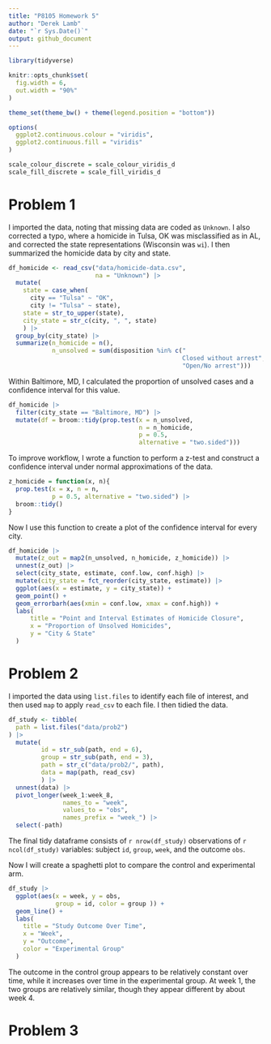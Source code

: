 ```yaml
---
title: "P8105 Homework 5"
author: "Derek Lamb"
date: "`r Sys.Date()`"
output: github_document
---
```

```r
library(tidyverse)

knitr::opts_chunk$set(
  fig.width = 6,
  out.width = "90%"
)

theme_set(theme_bw() + theme(legend.position = "bottom"))

options(
  ggplot2.continuous.colour = "viridis",
  ggplot2.continuous.fill = "viridis"
)

scale_colour_discrete = scale_colour_viridis_d
scale_fill_discrete = scale_fill_viridis_d
```

# Problem 1
I imported the data, noting that missing data are coded as `Unknown`. I also corrected a typo, where a homicide in Tulsa, OK was misclassified as in AL, and corrected the state representations (Wisconsin was `wi`). I then summarized the homicide data by city and state.
```r
df_homicide <- read_csv("data/homicide-data.csv", 
                        na = "Unknown") |> 
  mutate(
    state = case_when(
      city == "Tulsa" ~ "OK",
      city != "Tulsa" ~ state),
    state = str_to_upper(state),
    city_state = str_c(city, ", ", state)
    ) |> 
  group_by(city_state) |> 
  summarize(n_homicide = n(),
            n_unsolved = sum(disposition %in% c("
                                                Closed without arrest",
                                                "Open/No arrest")))
```

Within Baltimore, MD, I calculated the proportion of unsolved cases and a confidence interval for this value.
```r
df_homicide |> 
  filter(city_state == "Baltimore, MD") |> 
  mutate(df = broom::tidy(prop.test(x = n_unsolved, 
                                    n = n_homicide,
                                    p = 0.5,
                                    alternative = "two.sided")))
```

To improve workflow, I wrote a function to perform a z-test and construct a confidence interval under normal approximations of the data.
```r
z_homicide = function(x, n){
  prop.test(x = x, n = n,
            p = 0.5, alternative = "two.sided") |> 
  broom::tidy()
}
```

Now I use this function to create a plot of the confidence interval for every city.
```r
df_homicide |> 
  mutate(z_out = map2(n_unsolved, n_homicide, z_homicide)) |> 
  unnest(z_out) |> 
  select(city_state, estimate, conf.low, conf.high) |> 
  mutate(city_state = fct_reorder(city_state, estimate)) |> 
  ggplot(aes(x = estimate, y = city_state)) + 
  geom_point() + 
  geom_errorbarh(aes(xmin = conf.low, xmax = conf.high)) + 
  labs(
      title = "Point and Interval Estimates of Homicide Closure",
      x = "Proportion of Unsolved Homicides",
      y = "City & State"
  )
```

# Problem 2
I imported the data using `list.files` to identify each file of interest, and then used `map` to apply `read_csv` to each file. I then tidied the data.
```r
df_study <- tibble(
  path = list.files("data/prob2")
) |> 
  mutate(
         id = str_sub(path, end = 6),
         group = str_sub(path, end = 3),
         path = str_c("data/prob2/", path),
         data = map(path, read_csv)
         ) |> 
  unnest(data) |> 
  pivot_longer(week_1:week_8,
               names_to = "week",
               values_to = "obs",
               names_prefix = "week_") |> 
  select(-path)
```

The final tidy dataframe consists of `r nrow(df_study)` observations of `r ncol(df_study)` variables: subject `id`, `group`, `week`, and the outcome `obs`.

Now I will create a spaghetti plot to compare the control and experimental arm.

```r
df_study |> 
  ggplot(aes(x = week, y = obs, 
             group = id, color = group )) + 
  geom_line() + 
  labs(
    title = "Study Outcome Over Time",
    x = "Week",
    y = "Outcome",
    color = "Experimental Group"
  )
```

The outcome in the control group appears to be relatively constant over time, while it increases over time in the experimental group. At week 1, the two groups are relatively similar, though they appear different by about week 4.

# Problem 3
```r

```

